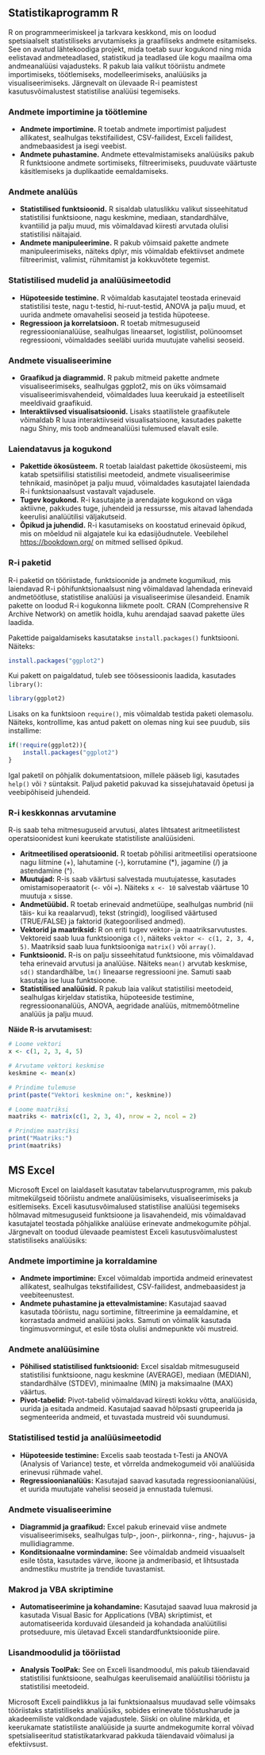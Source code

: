 
## Statistikaprogramm R

R on programmeerimiskeel ja tarkvara keskkond, mis on loodud spetsiaalselt statistiliseks arvutamiseks ja graafiliseks andmete esitamiseks. See on avatud lähtekoodiga projekt, mida toetab suur kogukond ning mida eelistavad andmeteadlased, statistikud ja teadlased üle kogu maailma oma andmeanalüüsi vajadusteks. R pakub laia valikut tööriistu andmete importimiseks, töötlemiseks, modelleerimiseks, analüüsiks ja visualiseerimiseks. Järgnevalt on ülevaade R-i peamistest kasutusvõimalustest statistilise analüüsi tegemiseks.

### Andmete importimine ja töötlemine

- **Andmete importimine.** R toetab andmete importimist paljudest allikatest, sealhulgas tekstifailidest, CSV-failidest, Exceli failidest, andmebaasidest ja isegi veebist.
- **Andmete puhastamine.** Andmete ettevalmistamiseks analüüsiks pakub R funktsioone andmete sortimiseks, filtreerimiseks, puuduvate väärtuste käsitlemiseks ja duplikaatide eemaldamiseks.

### Andmete analüüs

- **Statistilised funktsioonid.** R sisaldab ulatuslikku valikut sisseehitatud statistilisi funktsioone, nagu keskmine, mediaan, standardhälve, kvantiilid ja palju muud, mis võimaldavad kiiresti arvutada olulisi statistilisi näitajaid.
- **Andmete manipuleerimine.** R pakub võimsaid pakette andmete manipuleerimiseks, näiteks dplyr, mis võimaldab efektiivset andmete filtreerimist, valimist, rühmitamist ja kokkuvõtete tegemist.

### Statistilised mudelid ja analüüsimeetodid

- **Hüpoteeside testimine.** R võimaldab kasutajatel teostada erinevaid statistilisi teste, nagu t-testid, hi-ruut-testid, ANOVA ja palju muud, et uurida andmete omavahelisi seoseid ja testida hüpoteese.
- **Regressioon ja korrelatsioon.** R toetab mitmesuguseid regressioonianalüüse, sealhulgas lineaarset, logistilist, polünoomset regressiooni, võimaldades seeläbi uurida muutujate vahelisi seoseid.

### Andmete visualiseerimine

- **Graafikud ja diagrammid.** R pakub mitmeid pakette andmete visualiseerimiseks, sealhulgas ggplot2, mis on üks võimsamaid visualiseerimisvahendeid, võimaldades luua keerukaid ja esteetiliselt meeldivaid graafikuid.
- **Interaktiivsed visualisatsioonid.** Lisaks staatilistele graafikutele võimaldab R luua interaktiivseid visualisatsioone, kasutades pakette nagu Shiny, mis toob andmeanalüüsi tulemused elavalt esile.

### Laiendatavus ja kogukond
- **Pakettide ökosüsteem.** R toetab laialdast pakettide ökosüsteemi, mis katab spetsiifilisi statistilisi meetodeid, andmete visualiseerimise tehnikaid, masinõpet ja palju muud, võimaldades kasutajatel laiendada R-i funktsionaalsust vastavalt vajadusele.
- **Tugev kogukond.** R-i kasutajate ja arendajate kogukond on väga aktiivne, pakkudes tuge, juhendeid ja ressursse, mis aitavad lahendada keerulisi analüütilisi väljakutseid. 
- **Õpikud ja juhendid.** R-i kasutamiseks on koostatud erinevaid õpikud, mis on mõeldud nii algajatele kui ka edasijõudnutele. Veebilehel [https://bookdown.org/](https://bookdown.org/) on mitmed sellised õpikud.


### R-i paketid

R-i paketid on tööriistade, funktsioonide ja andmete kogumikud, mis laiendavad R-i põhifunktsionaalsust ning võimaldavad lahendada erinevaid andmetöötluse, statistilise analüüsi ja visualiseerimise ülesandeid. Enamik pakette on loodud R-i kogukonna liikmete poolt. CRAN (Comprehensive R Archive Network) on ametlik hoidla, kuhu arendajad saavad pakette üles laadida.

Pakettide paigaldamiseks kasutatakse `install.packages()` funktsiooni. Näiteks:
```r
install.packages("ggplot2")
```
Kui pakett on paigaldatud, tuleb see töösessioonis laadida, kasutades `library()`:
```r
library(ggplot2)
```

Lisaks on ka funktsioon `require()`, mis võimaldab testida paketi olemasolu. Näiteks, kontrollime, kas antud pakett on olemas ning kui see puudub, siis installime:

```r
if(!require(ggplot2)){
    install.packages("ggplot2")    
}
```



Igal paketil on põhjalik dokumentatsioon, millele pääseb ligi, kasutades `help()` või `?` süntaksit. Paljud paketid pakuvad ka sissejuhatavaid õpetusi ja veebipõhiseid juhendeid.

### R-i keskkonnas arvutamine

R-is saab teha mitmesuguseid arvutusi, alates lihtsatest aritmeetilistest operatsioonidest kuni keerukate statistiliste analüüsideni.

  * **Aritmeetilised operatsioonid.** R toetab põhilisi aritmeetilisi operatsioone nagu liitmine (+), lahutamine (-), korrutamine (\*), jagamine (/) ja astendamine (^).
  * **Muutujad:** R-is saab väärtusi salvestada muutujatesse, kasutades omistamisoperaatorit (`<-` või `=`). Näiteks `x <- 10` salvestab väärtuse 10 muutuja `x` sisse.
  * **Andmetüübid.** R toetab erinevaid andmetüüpe, sealhulgas numbrid (nii täis- kui ka reaalarvud), tekst (stringid), loogilised väärtused (TRUE/FALSE) ja faktorid (kategoorilised andmed).
  * **Vektorid ja maatriksid:** R on eriti tugev vektor- ja maatriksarvutustes. Vektoreid saab luua funktsiooniga `c()`, näiteks `vektor <- c(1, 2, 3, 4, 5)`. Maatriksid saab luua funktsiooniga `matrix()` või `array()`.
  * **Funktsioonid.** R-is on palju sisseehitatud funktsioone, mis võimaldavad teha erinevaid arvutusi ja analüüse. Näiteks `mean()` arvutab keskmise, `sd()` standardhälbe, `lm()` lineaarse regressiooni jne. Samuti saab kasutaja ise luua funktsioone.
  * **Statistilised analüüsid.** R pakub laia valikut statistilisi meetodeid, sealhulgas kirjeldav statistika, hüpoteeside testimine, regressioonanalüüs, ANOVA, aegridade analüüs, mitmemõõtmeline analüüs ja palju muud.

**Näide R-is arvutamisest:**

```r
# Loome vektori
x <- c(1, 2, 3, 4, 5)

# Arvutame vektori keskmise
keskmine <- mean(x)

# Prindime tulemuse
print(paste("Vektori keskmine on:", keskmine))

# Loome maatriksi
maatriks <- matrix(c(1, 2, 3, 4), nrow = 2, ncol = 2)

# Prindime maatriksi
print("Maatriks:")
print(maatriks)
```

## MS Excel

Microsoft Excel on laialdaselt kasutatav tabelarvutusprogramm, mis pakub mitmekülgseid tööriistu andmete analüüsimiseks, visualiseerimiseks ja esitlemiseks. Exceli kasutusvõimalused statistilise analüüsi tegemiseks hõlmavad mitmesuguseid funktsioone ja lisavahendeid, mis võimaldavad kasutajatel teostada põhjalikke analüüse erinevate andmekogumite põhjal. Järgnevalt on toodud ülevaade peamistest Exceli kasutusvõimalustest statistiliseks analüüsiks:

### Andmete importimine ja korraldamine
- **Andmete importimine:** Excel võimaldab importida andmeid erinevatest allikatest, sealhulgas tekstifailidest, CSV-failidest, andmebaasidest ja veebiteenustest.
- **Andmete puhastamine ja ettevalmistamine:** Kasutajad saavad kasutada tööriistu, nagu sortimine, filtreerimine ja eemaldamine, et korrastada andmeid analüüsi jaoks. Samuti on võimalik kasutada tingimusvormingut, et esile tõsta olulisi andmepunkte või mustreid.

### Andmete analüüsimine
- **Põhilised statistilised funktsioonid:** Excel sisaldab mitmesuguseid statistilisi funktsioone, nagu keskmine (AVERAGE), mediaan (MEDIAN), standardhälve (STDEV), minimaalne (MIN) ja maksimaalne (MAX) väärtus.
- **Pivot-tabelid:** Pivot-tabelid võimaldavad kiiresti kokku võtta, analüüsida, uurida ja esitada andmeid. Kasutajad saavad hõlpsasti grupeerida ja segmenteerida andmeid, et tuvastada mustreid või suundumusi.

### Statistilised testid ja analüüsimeetodid
- **Hüpoteeside testimine:** Excelis saab teostada t-Testi ja ANOVA (Analysis of Variance) teste, et võrrelda andmekogumeid või analüüsida erinevusi rühmade vahel.
- **Regressioonianalüüs:** Kasutajad saavad kasutada regressioonianalüüsi, et uurida muutujate vahelisi seoseid ja ennustada tulemusi.

### Andmete visualiseerimine
- **Diagrammid ja graafikud:** Excel pakub erinevaid viise andmete visualiseerimiseks, sealhulgas tulp-, joon-, piirkonna-, ring-, hajuvus- ja mullidiagramme.
- **Konditsionaalne vormindamine:** See võimaldab andmeid visuaalselt esile tõsta, kasutades värve, ikoone ja andmeribasid, et lihtsustada andmestiku mustrite ja trendide tuvastamist.

### Makrod ja VBA skriptimine
- **Automatiseerimine ja kohandamine:** Kasutajad saavad luua makrosid ja kasutada Visual Basic for Applications (VBA) skriptimist, et automatiseerida korduvaid ülesandeid ja kohandada analüütilisi protseduure, mis ületavad Exceli standardfunktsioonide piire.

### Lisandmoodulid ja tööriistad
- **Analysis ToolPak:** See on Exceli lisandmoodul, mis pakub täiendavaid statistilisi funktsioone, sealhulgas keerulisemaid analüütilisi tööriistu ja statistilisi meetodeid.

Microsoft Exceli paindlikkus ja lai funktsionaalsus muudavad selle võimsaks tööriistaks statistiliseks analüüsiks, sobides erinevate tööstusharude ja akadeemiliste valdkondade vajadustele. Siiski on oluline märkida, et keerukamate statistiliste analüüside ja suurte andmekogumite korral võivad spetsialiseeritud statistikatarkvarad pakkuda täiendavaid võimalusi ja efektiivsust.
